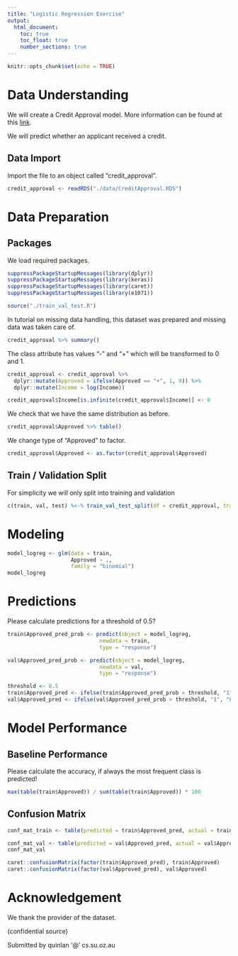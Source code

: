 ```yaml
---
title: "Logistic Regression Exercise"
output: 
  html_document:
    toc: true
    toc_float: true
    number_sections: true
---
```


```r
knitr::opts_chunk$set(echo = TRUE)
```

# Data Understanding

We will create a Credit Approval model. More information can be found at this [link](http://archive.ics.uci.edu/ml/datasets/credit+approval).

We will predict whether an applicant received a credit.

## Data Import

Import the file to an object called "credit_approval".

```r
credit_approval <- readRDS("./data/CreditApproval.RDS")
```

# Data Preparation

## Packages

We load required packages.

```r
suppressPackageStartupMessages(library(dplyr))
suppressPackageStartupMessages(library(keras))
suppressPackageStartupMessages(library(caret))
suppressPackageStartupMessages(library(e1071))

source("./train_val_test.R")
```

In tutorial on missing data handling, this dataset was prepared and missing data was taken care of.

```r
credit_approval %>% summary()
```

The class attribute has values "-" and "+" which will be transformed to 0 and 1.

```r
credit_approval <- credit_approval %>% 
  dplyr::mutate(Approved = ifelse(Approved == "+", 1, 0)) %>%
  dplyr::mutate(Income = log(Income))

credit_approval$Income[is.infinite(credit_approval$Income)] <- 0

```

We check that we have the same distribution as before.

```r
credit_approval$Approved %>% table()
```

We change type of "Approved" to factor.
```r
credit_approval$Approved <- as.factor(credit_approval$Approved)
```


## Train / Validation Split

For simplicity we will only split into training and validation

```r
c(train, val, test) %<-% train_val_test_split(df = credit_approval, train_ratio = 0.8, val_ratio = 0.2, test_ratio = 0)
```


# Modeling

```r
model_logreg <- glm(data = train, 
                    Approved ~ .,
                    family = "binomial")
model_logreg
```

# Predictions

Please calculate predictions for a threshold of 0.5?

```r
train$Approved_pred_prob <- predict(object = model_logreg, 
                             newdata = train, 
                             type = "response")

val$Approved_pred_prob <- predict(object = model_logreg, 
                             newdata = val, 
                             type = "response")

threshold <- 0.5
train$Approved_pred <- ifelse(train$Approved_pred_prob > threshold, "1", "0")
val$Approved_pred <- ifelse(val$Approved_pred_prob > threshold, "1", "0")
```

# Model Performance

## Baseline Performance 

Please calculate the accuracy, if always the most frequent class is predicted!

```r
max(table(train$Approved)) / sum(table(train$Approved)) * 100
```


## Confusion Matrix

```r
conf_mat_train <- table(predicted = train$Approved_pred, actual = train$Approved)

conf_mat_val <- table(predicted = val$Approved_pred, actual = val$Approved)
conf_mat_val
```

```r
caret::confusionMatrix(factor(train$Approved_pred), train$Approved)
caret::confusionMatrix(factor(val$Approved_pred), val$Approved)
```


# Acknowledgement

We thank the provider of the dataset.

(confidential source)

Submitted by quinlan '@' cs.su.oz.au